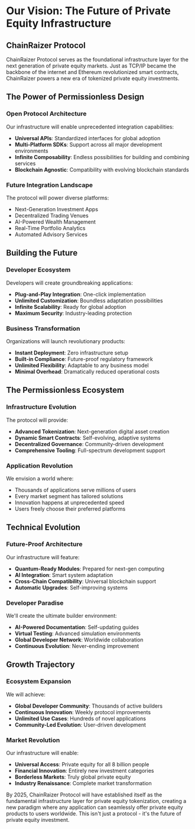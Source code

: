 
# Our Vision: The Future of Private Equity Infrastructure

## ChainRaizer Protocol

ChainRaizer Protocol serves as the foundational infrastructure layer for the next generation of private equity markets. Just as TCP/IP became the backbone of the internet and Ethereum revolutionized smart contracts, ChainRaizer powers a new era of tokenized private equity investments.

<Highlight 
  type="feature"
  title="The Infrastructure of Tomorrow"
  description="ChainRaizer Protocol will become the standard infrastructure that powers private equity tokenization across the global financial ecosystem."
/>

## The Power of Permissionless Design

### Open Protocol Architecture
Our infrastructure will enable unprecedented integration capabilities:
- **Universal APIs**: Standardized interfaces for global adoption
- **Multi-Platform SDKs**: Support across all major development environments
- **Infinite Composability**: Endless possibilities for building and combining services
- **Blockchain Agnostic**: Compatibility with evolving blockchain standards

### Future Integration Landscape
The protocol will power diverse platforms:
- Next-Generation Investment Apps
- Decentralized Trading Venues
- AI-Powered Wealth Management
- Real-Time Portfolio Analytics
- Automated Advisory Services

## Building the Future

### Developer Ecosystem
Developers will create groundbreaking applications:
- **Plug-and-Play Integration**: One-click implementation
- **Unlimited Customization**: Boundless adaptation possibilities
- **Infinite Scalability**: Ready for global adoption
- **Maximum Security**: Industry-leading protection

### Business Transformation
Organizations will launch revolutionary products:
- **Instant Deployment**: Zero infrastructure setup
- **Built-in Compliance**: Future-proof regulatory framework
- **Unlimited Flexibility**: Adaptable to any business model
- **Minimal Overhead**: Dramatically reduced operational costs

<Highlight 
  type="attention"
  title="True Digital Freedom"
  description="In the future, any platform anywhere will be able to offer private equity products through ChainRaizer Protocol, without barriers or permissions."
/>

## The Permissionless Ecosystem

### Infrastructure Evolution
The protocol will provide:
- **Advanced Tokenization**: Next-generation digital asset creation
- **Dynamic Smart Contracts**: Self-evolving, adaptive systems
- **Decentralized Governance**: Community-driven development
- **Comprehensive Tooling**: Full-spectrum development support

### Application Revolution
We envision a world where:
- Thousands of applications serve millions of users
- Every market segment has tailored solutions
- Innovation happens at unprecedented speed
- Users freely choose their preferred platforms

## Technical Evolution

### Future-Proof Architecture
Our infrastructure will feature:
- **Quantum-Ready Modules**: Prepared for next-gen computing
- **AI Integration**: Smart system adaptation
- **Cross-Chain Compatibility**: Universal blockchain support
- **Automatic Upgrades**: Self-improving systems

### Developer Paradise
We'll create the ultimate builder environment:
- **AI-Powered Documentation**: Self-updating guides
- **Virtual Testing**: Advanced simulation environments
- **Global Developer Network**: Worldwide collaboration
- **Continuous Evolution**: Never-ending improvement

<Highlight 
  type="success"
  title="The Future is Open"
  description="By 2025, ChainRaizer Protocol will enable anyone, anywhere to participate in the private equity revolution."
/>

## Growth Trajectory

### Ecosystem Expansion
We will achieve:
- **Global Developer Community**: Thousands of active builders
- **Continuous Innovation**: Weekly protocol improvements
- **Unlimited Use Cases**: Hundreds of novel applications
- **Community-Led Evolution**: User-driven development

### Market Revolution
Our infrastructure will enable:
- **Universal Access**: Private equity for all 8 billion people
- **Financial Innovation**: Entirely new investment categories
- **Borderless Markets**: Truly global private equity
- **Industry Renaissance**: Complete market transformation

By 2025, ChainRaizer Protocol will have established itself as the fundamental infrastructure layer for private equity tokenization, creating a new paradigm where any application can seamlessly offer private equity products to users worldwide. This isn't just a protocol - it's the future of private equity investment. 